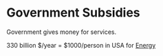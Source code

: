 = Government Subsidies =

Government gives money for services.

330 billion $/year = $1000/person in USA for [[Energy]]
